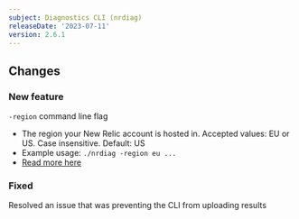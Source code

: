```yaml
---
subject: Diagnostics CLI (nrdiag)
releaseDate: '2023-07-11'
version: 2.6.1
---
```


## Changes

### New feature

`-region` command line flag

* The region your New Relic account is hosted in. Accepted values: EU or US. Case insensitive. Default: US
* Example usage: `./nrdiag -region eu ...`
* [Read more here](/docs/new-relic-solutions/solve-common-issues/diagnostics-cli-nrdiag/run-diagnostics-cli-nrdiag/#region)

### Fixed

Resolved an issue that was preventing the CLI from uploading results
